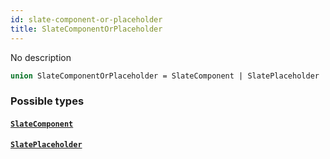 ```yaml
---
id: slate-component-or-placeholder
title: SlateComponentOrPlaceholder
---
```


No description

```graphql
union SlateComponentOrPlaceholder = SlateComponent | SlatePlaceholder
```

### Possible types

#### [`SlateComponent`](/graphql/objects/slate-component)

#### [`SlatePlaceholder`](/graphql/objects/slate-placeholder)
